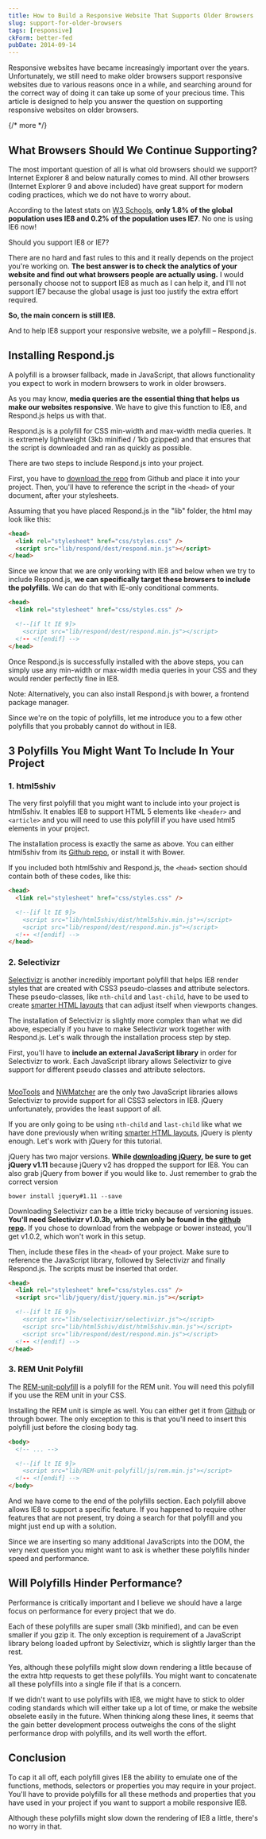 ```yaml
---
title: How to Build a Responsive Website That Supports Older Browsers
slug: support-for-older-browsers
tags: [responsive]
ckForm: better-fed
pubDate: 2014-09-14
---
```


Responsive websites have became increasingly important over the years. Unfortunately, we still need to make older browsers support responsive websites due to various reasons once in a while, and searching around for the correct way of doing it can take up some of your precious time. This article is designed to help you answer the question on supporting responsive websites on older browsers.

{/* more */}

## What Browsers Should We Continue Supporting?

The most important question of all is what old browsers should we support? Internet Explorer 8 and below naturally comes to mind. All other browsers (Internet Explorer 9 and above included) have great support for modern coding practices, which we do not have to worry about.

According to the latest stats on [W3 Schools](http://www.w3schools.com/browsers/browsers_explorer.asp), **only 1.8% of the global population uses IE8 and 0.2% of the population uses IE7**. No one is using IE6 now!

Should you support IE8 or IE7?

There are no hard and fast rules to this and it really depends on the project you're working on. **The best answer is to check the analytics of your website and find out what browsers people are actually using.** I would personally choose not to support IE8 as much as I can help it, and I'll not support IE7 because the global usage is just too justify the extra effort required.

**So, the main concern is still IE8.**

And to help IE8 support your responsive website, we a polyfill – Respond.js.

## Installing Respond.js

A polyfill is a browser fallback, made in JavaScript, that allows functionality you expect to work in modern browsers to work in older browsers.

As you may know, **media queries are the essential thing that helps us make our websites responsive**. We have to give this function to IE8, and Respond.js helps us with that.

Respond.js is a polyfill for CSS min-width and max-width media queries. It is extremely lightweight (3kb minified / 1kb gzipped) and that ensures that the script is downloaded and ran as quickly as possible.

There are two steps to include Respond.js into your project.

First, you have to [download the repo](https://github.com/scottjehl/Respond) from Github and place it into your project. Then, you'll have to reference the script in the `<head>` of your document, after your stylesheets.

Assuming that you have placed Respond.js in the "lib" folder, the html may look like this:

```html
<head>
  <link rel="stylesheet" href="css/styles.css" />
  <script src="lib/respond/dest/respond.min.js"></script>
</head>
```

Since we know that we are only working with IE8 and below when we try to include Respond.js, **we can specifically target these browsers to include the polyfills**. We can do that with IE-only conditional comments.

```html
<head>
  <link rel="stylesheet" href="css/styles.css" />

  <!--[if lt IE 9]>
    <script src="lib/respond/dest/respond.min.js"></script>
  <!-- <![endif] -->
</head>
```

Once Respond.js is successfully installed with the above steps, you can simply use any min-width or max-width media queries in your CSS and they would render perfectly fine in IE8.

Note: Alternatively, you can also install Respond.js with bower, a frontend package manager.

Since we're on the topic of polyfills, let me introduce you to a few other polyfills that you probably cannot do without in IE8.

## 3 Polyfills You Might Want To Include In Your Project

### 1. html5shiv

The very first polyfill that you might want to include into your project is html5shiv. It enables IE8 to support HTML 5 elements like `<header>` and `<article>` and you will need to use this polyfill if you have used html5 elements in your project.

The installation process is exactly the same as above. You can either html5shiv from its [Github repo](https://github.com/aFarkas/html5shiv), or install it with Bower.

If you included both html5shiv and Respond.js, the `<head>` section should contain both of these codes, like this:

```html
<head>
  <link rel="stylesheet" href="css/styles.css" />

  <!--[if lt IE 9]>
    <script src="lib/html5shiv/dist/html5shiv.min.js"></script>
    <script src="lib/respond/dest/respond.min.js"></script>
  <!-- <![endif] -->
</head>
```

### 2. Selectivizr

[Selectivizr](http://selectivizr.com) is another incredibly important polyfill that helps IE8 render styles that are created with CSS3 pseudo-classes and attribute selectors. These pseudo-classes, like `nth-child` and `last-child`, have to be used to create [smarter HTML layouts]() that can adjust itself when viewports changes.

The installation of Selectivizr is slightly more complex than what we did above, especially if you have to make Selectivizr work together with Respond.js. Let's walk through the installation process step by step.

First, you'll have to **include an external JavaScript library** in order for Selectivizr to work. Each JavaScript library allows Selectivizr to give support for different pseudo classes and attribute selectors.

<Image src='/images/2014/09/selectivizr.png' alt='' />

[MooTools](http://mootools.net) and [NWMatcher](https://github.com/dperini/nwmatcher/) are the only two JavaScript libraries allows Selectivizr to provide support for all CSS3 selectors in IE8. jQuery unfortunately, provides the least support of all.

If you are only going to be using `nth-child` and `last-child` like what we have done previously when writing [smarter HTML layouts](), jQuery is plenty enough. Let's work with jQuery for this tutorial.

jQuery has two major versions. **While [downloading jQuery](http://jquery.com/download/), be sure to get jQuery v1.11** because jQuery v2 has dropped the support for IE8. You can also grab jQuery from bower if you would like to. Just remember to grab the correct version

```
bower install jquery#1.11 --save
```

Downloading Selectivizr can be a little tricky because of versioning issues. **You'll need Selectivizr v1.0.3b, which can only be found in the [github repo](https://github.com/keithclark/selectivizr).** If you chose to download from the webpage or bower instead, you'll get v1.0.2, which won't work in this setup.

Then, include these files in the `<head>` of your project. Make sure to reference the JavaScript library, followed by Selectivizr and finally Respond.js. The scripts must be inserted that order.

```html
<head>
  <link rel="stylesheet" href="css/styles.css" />
  <script src="lib/jquery/dist/jquery.min.js"></script>

  <!--[if lt IE 9]>
    <script src="lib/selectivizr/selectivizr.js"></script>
    <script src="lib/html5shiv/dist/html5shiv.min.js"></script>
    <script src="lib/respond/dest/respond.min.js"></script>
  <!-- <![endif] -->
</head>
```

### 3. REM Unit Polyfill

The [REM-unit-polyfill](https://github.com/chuckcarpenter/REM-unit-polyfill) is a polyfill for the REM unit. You will need this polyfill if you use the REM unit in your CSS.

Installing the REM unit is simple as well. You can either get it from [Github](https://github.com/chuckcarpenter/REM-unit-polyfill) or through bower. The only exception to this is that you'll need to insert this polyfill just before the closing body tag.

```html
<body>
  <!-- ... -->

  <!--[if lt IE 9]>
    <script src="lib/REM-unit-polyfill/js/rem.min.js"></script>
  <!-- <![endif] -->
</body>
```

And we have come to the end of the polyfills section. Each polyfill above allows IE8 to support a specific feature. If you happened to require other features that are not present, try doing a search for that polyfill and you might just end up with a solution.

Since we are inserting so many additional JavaScripts into the DOM, the very next question you might want to ask is whether these polyfills hinder speed and performance.

## Will Polyfills Hinder Performance?

Performance is critically important and I believe we should have a large focus on performance for every project that we do.

Each of these polyfills are super small (3kb minified), and can be even smaller if you gzip it. The only exception is requirement of a JavaScript library belong loaded upfront by Selectivizr, which is slightly larger than the rest.

Yes, although these polyfills might slow down rendering a little because of the extra http requests to get these polyfills. You might want to concatenate all these polyfills into a single file if that is a concern.

If we didn't want to use polyfills with IE8, we might have to stick to older coding standards which will either take up a lot of time, or make the website obselete easily in the future. When thinking along these lines, it seems that the gain better development process outweighs the cons of the slight performance drop with polyfills, and its well worth the effort.

## Conclusion

To cap it all off, each polyfill gives IE8 the ability to emulate one of the functions, methods, selectors or properties you may require in your project. You'll have to provide polyfills for all these methods and properties that you have used in your project if you want to support a mobile responsive IE8.

Although these polyfills might slow down the rendering of IE8 a little, there's no worry in that.
